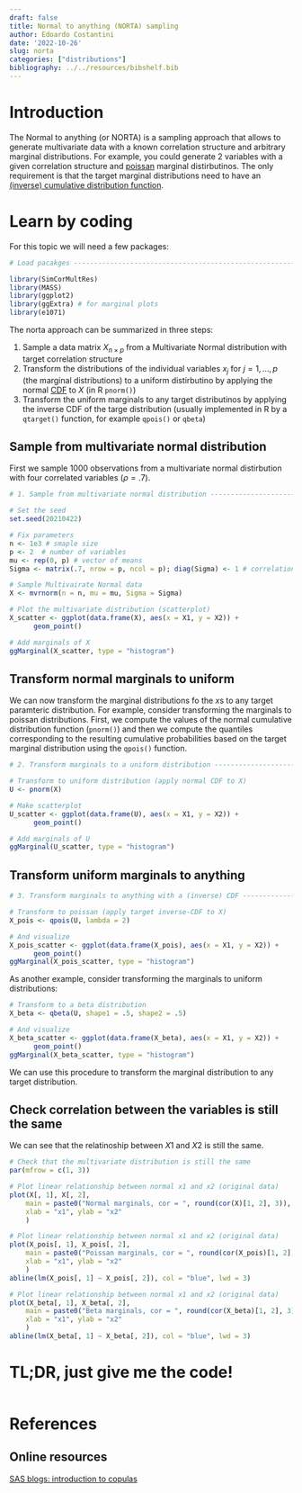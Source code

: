 ```yaml
---
draft: false
title: Normal to anything (NORTA) sampling
author: Edoardo Costantini
date: '2022-10-26'
slug: norta
categories: ["distributions"]
bibliography: ../../resources/bibshelf.bib
---
```


# Introduction

The Normal to anything (or NORTA) is a sampling approach that allows to generate multivariate data with a known correlation structure and arbitrary marginal distributions.
For example, you could generate 2 variables with a given correlation structure and [poissan](https://en.wikipedia.org/wiki/Poisson_distribution) marginal distirbutinos.
The only requirement is that the target marginal distributions need to have an [(inverse) cumulative distribution function](https://en.wikipedia.org/wiki/Quantile_function).

# Learn by coding

For this topic we will need a few packages:

```r
# Load pacakges ---------------------------------------------------------------

library(SimCorMultRes)
library(MASS)
library(ggplot2)
library(ggExtra) # for marginal plots
library(e1071)

```

The norta approach can be summarized in three steps:

  1. Sample a data matrix $X_{n \times p}$ from a Multivariate Normal distribution with target correlation structure
  2. Transform the distributions of the individual variables $x_j$ for $j = 1, \dots, p$ (the marginal distributions) to a uniform distirbutino by applying the normal [CDF](https://en.wikipedia.org/wiki/Cumulative_distribution_function) to $X$ (in R `pnorm()`)
  3. Transform the uniform marginals to any target distributinos by applying the inverse CDF of the targe distribution (usually implemented in R by a `qtarget()` function, for example `qpois()` or `qbeta`)

## Sample from multivariate normal distribution

First we sample 1000 observations from a multivariate normal distirbution with four correlated variables ($\rho = .7$).

```r
# 1. Sample from multivariate normal distribution -----------------------------

# Set the seed
set.seed(20210422)

# Fix parameters
n <- 1e3 # smaple size
p <- 2  # number of variables
mu <- rep(0, p) # vector of means
Sigma <- matrix(.7, nrow = p, ncol = p); diag(Sigma) <- 1 # correlation matrix

# Sample Multivairate Normal data
X <- mvrnorm(n = n, mu = mu, Sigma = Sigma)

# Plot the multivariate distribution (scatterplot)
X_scatter <- ggplot(data.frame(X), aes(x = X1, y = X2)) +
      geom_point()

# Add marginals of X
ggMarginal(X_scatter, type = "histogram") 

```

## Transform normal marginals to uniform

We can now transform the marginal distributions fo the $x$s to any target paramteric distribution. For example, consider transforming the marginals to poissan distributions. First, we compute the values of the normal cumulative distribution function (`pnorm()`) and then we compute the quantiles corresponding to the resulting cumulative probabilities based on the target marginal distribution using the `qpois()` function.

```r
# 2. Transform marginals to a uniform distribution -----------------------------

# Transform to uniform distribution (apply normal CDF to X)
U <- pnorm(X) 

# Make scatterplot
U_scatter <- ggplot(data.frame(U), aes(x = X1, y = X2)) +
      geom_point()

# Add marginals of U
ggMarginal(U_scatter, type = "histogram") 

```

## Transform uniform marginals to anything

```r
# 3. Transform marginals to anything with a (inverse) CDF ----------------------

# Transform to poissan (apply target inverse-CDF to X)
X_pois <- qpois(U, lambda = 2)

# And visualize
X_pois_scatter <- ggplot(data.frame(X_pois), aes(x = X1, y = X2)) +
      geom_point()
ggMarginal(X_pois_scatter, type = "histogram") 

```

As another example, consider transforming the marginals to uniform distributions:

```r
# Transform to a beta distribution
X_beta <- qbeta(U, shape1 = .5, shape2 = .5)

# And visualize
X_beta_scatter <- ggplot(data.frame(X_beta), aes(x = X1, y = X2)) +
      geom_point()
ggMarginal(X_beta_scatter, type = "histogram") 

```

We can use this procedure to transform the marginal distribution to any target distribution.

## Check correlation between the variables is still the same

We can see that the relatinoship between $X1$ and $X2$ is still the same.

```r
# Check that the multivariate distribution is still the same
par(mfrow = c(1, 3))

# Plot linear relationship between normal x1 and x2 (original data)
plot(X[, 1], X[, 2], 
    main = paste0("Normal marginals, cor = ", round(cor(X)[1, 2], 3)), 
    xlab = "x1", ylab = "x2"
    )

# Plot linear relationship between normal x1 and x2 (original data)
plot(X_pois[, 1], X_pois[, 2], 
    main = paste0("Poissan marginals, cor = ", round(cor(X_pois)[1, 2], 3)), 
    xlab = "x1", ylab = "x2"
    )
abline(lm(X_pois[, 1] ~ X_pois[, 2]), col = "blue", lwd = 3)

# Plot linear relationship between normal x1 and x2 (original data)
plot(X_beta[, 1], X_beta[, 2], 
    main = paste0("Beta marginals, cor = ", round(cor(X_beta)[1, 2], 3)), 
    xlab = "x1", ylab = "x2"
    )
abline(lm(X_beta[, 1] ~ X_beta[, 2]), col = "blue", lwd = 3)

```

# TL;DR, just give me the code!
```r
```

# References

## Online resources
[SAS blogs: introduction to copulas](https://blogs.sas.com/content/iml/2021/07/05/introduction-copulas.html)